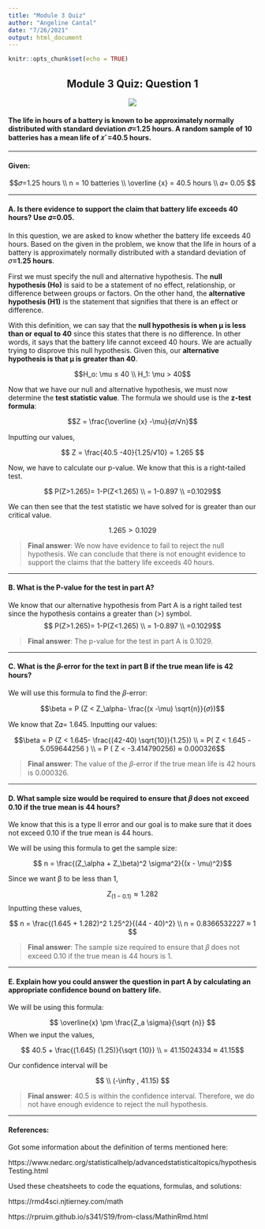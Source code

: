 ```yaml
---
title: "Module 3 Quiz"
author: "Angeline Cantal"
date: "7/26/2021"
output: html_document
---
```


```r
knitr::opts_chunk$set(echo = TRUE)
```

<center>
  
## Module 3 Quiz: Question 1   

  
![](/Users/angelinemicaela/Desktop/images/battery.png) 
  
 </center>
  
  
  
#### The life in hours of a battery is known to be approximately normally distributed with standard deviation 𝜎=1.25 hours. A random sample of 10 batteries has a mean life of 𝑥¯=40.5 hours.

---

#### Given: 
$$𝜎=1.25 hours
\\
 n = 10 batteries
 \\
\overline {x} = 40.5 hours
\\
𝛼= 0.05  $$

---

#### A. Is there evidence to support the claim that battery life exceeds 40 hours? Use 𝛼=0.05.

In this question, we are asked to know whether the battery life exceeds 40 hours. Based on the given in the problem, we know that the life in hours of a battery is approximately normally distributed with a standard deviation of 𝜎**=1.25 hours**.


First we must specify the null and alternative hypothesis. The **null hypothesis (Ho)** is said to be a statement of no effect, relationship, or difference between groups or factors. On the other hand, the **alternative hypothesis (H1)** is the statement that signifies that there is an effect or difference.


With this definition, we can say that the **null hypothesis is when μ is less than or equal to 40** since this states that there is no difference. In other words, it says that the battery life cannot exceed 40 hours. We are actually trying to disprove this null hypothesis. Given this, our **alternative hypothesis is that μ is greater than 40**.


$$H_o: \mu ≤ 40
\\
H_1: \mu > 40$$


Now that we have our null and alternative hypothesis, we must now determine the **test statistic value**. The formula we should use is the **z-test formula**:

$$Z = \frac{\overline {x} -\mu}{𝜎/√n}$$

Inputting our values,   

$$ Z = \frac{40.5 -40}{1.25/√10} = 1.265 $$

Now, we have to calculate our p-value. We know that this is a right-tailed test.

$$ P(Z>1.265)= 1-P(Z<1.265)
\\
= 1-0.897
\\
=0.1029$$

We can then see that the test statistic we have solved for is greater than our critical value.

$$1.265 > 0.1029$$ 

> **Final answer**: We now have evidence to fail to reject the null hypothesis. We can conclude that there is not enought evidence to support the claims that the battery life exceeds 40 hours.  
  

---

#### B. What is the P-value for the test in part A?


We know that our alternative hypothesis from Part A is a right tailed test since the hypothesis contains a greater than (>) symbol. 
$$ P(Z>1.265)= 1-P(Z<1.265)
\\
= 1-0.897
\\
=0.1029$$


> **Final answer**: The p-value for the test in part A is 0.1029.  
  
---
  
#### C. What is the 𝛽-error for the text in part B if the true mean life is 42 hours?

We will use this formula to find the 𝛽-error:

$$\beta = P (Z < Z_\alpha- \frac{(x -\mu) \sqrt{n}}{𝜎})$$

We know that Z𝛼= 1.645. Inputting our values:

$$\beta = P (Z < 1.645- \frac{(42-40) \sqrt{10}}{1.25}) 
\\
= P( Z < 1.645 - 5.059644256 )
\\
= P ( Z < -3.414790256) ≈ 0.000326$$

> **Final answer**: The value of the 𝛽-error if the true mean life is 42 hours is 0.000326.

---

#### D. What sample size would be required to ensure that 𝛽 does not exceed 0.10 if the true mean is 44 hours?


We know that this is a type II error and our goal is to make sure that it does not exceed 0.10 if the true mean is 44 hours.

We will be using this formula to get the sample size:

$$ n = \frac{(Z_\alpha + Z_\beta)^2 \sigma^2}{(x - \mu)^2}$$

Since we want β to be less than 1, 

$$ Z_(1-0.1) ≈ 1.282 $$
Inputting these values,

$$ n = \frac{(1.645 + 1.282)^2 1.25^2}{(44 - 40)^2}
\\
n = 0.8366532227 ≈ 1 $$  


> **Final answer**: The sample size required to ensure that 𝛽 does not exceed 0.10 if the true mean is 44 hours is 1.  

---

#### E. Explain how you could answer the question in part A by calculating an appropriate confidence bound on battery life.

We will be using this formula:

$$ \overline{x} \pm \frac{Z_a \sigma}{\sqrt {n}} $$
When we input the values,

$$ 40.5 + \frac{(1.645) (1.25)}{\sqrt {10}}
\\
= 41.15024334 ≈ 41.15$$


Our confidence interval will be 

$$
\\ (-\infty , 41.15)
$$

> **Final answer**: 40.5 is within the confidence interval. Therefore, we do not have enough evidence to reject the null hypothesis.  

---

#### References:

Got some information about the definition of terms mentioned here:  
  
  
 https://www.nedarc.org/statisticalhelp/advancedstatisticaltopics/hypothesisTesting.html
  
  
Used these cheatsheets to code the equations, formulas, and solutions: 
  
  
https://rmd4sci.njtierney.com/math  
  
  
https://rpruim.github.io/s341/S19/from-class/MathinRmd.html